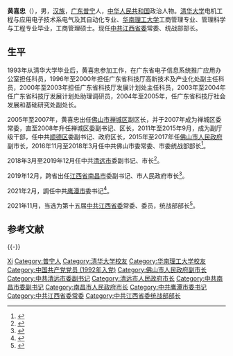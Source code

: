 {{Infobox person
|name=黄喜忠
|birth_date={{birth year and age|1969|11}}
|ancestor=[[广东省|广东]][[普宁市|普宁]]
|nationality={{PRC}}
|ethnicity=[[汉族|汉族]]
|gender=男
|party={{cpc}}（1992－）
}}

'''黄喜忠'''（{{bd|1969年|11月||catIdx=Huang黄}}），男，[[汉族|汉族]]，[[广东省|广东]][[普宁市|普宁]]人，[[中华人民共和国|中华人民共和国]]政治人物。[[清华大学|清华大学]]电机工程与应用电子技术系电气及其自动化专业、[[华南理工大学|华南理工大学]]工商管理专业、管理科学与工程专业毕业，工商管理硕士。现任[[中国共产党江西省委员会|中共江西省委]]常委、统战部部长。

== 生平 ==
1993年从清华大学毕业后，黄喜忠参加工作，在广东省电子信息系统推广应用办公室担任科员，1996年至2000年担任广东省科技厅高新技术及产业化处副主任科员，2000年至2003年担任广东省科技厅发展计划处主任科员，2003年至2004年任广东省科技厅发展计划处助理调研员，2004年至2005年，任广东省科技厅社会发展和基础研究处副处长。

2005年至2007年，黄喜忠出任[[佛山市|佛山市]][[禅城区|禅城区]]副区长，并于2007年成为禅城区委常委，直至2008年升任禅城区委副书记、区长，2011年至2015年9月，成为副厅级干部，任中共[[顺德区|顺德区]]委副书记、政府区长，2015年至2017年任[[佛山市人民政府|佛山市人民政府]]副市长，2016年11月至2018年3月任中共佛山市委常委、市委统战部部长<ref>{{cite web|accessdate=2016-11-30|url=http://static.nfapp.southcn.com/content/201611/30/c198471.html?from=groupmessage&isappinstalled=0 |title= 佛山新一届市委常委领导班子出炉|publisher= 南方日报}}</ref>。

2018年3月至2019年12月任中共[[清远市|清远市]]委副书记、市长<ref>{{cite web|accessdate=2018-04-27|url=http://static.nfapp.southcn.com/content/201804/27/c1134734.html |title= 黄喜忠当选清远市市长（附简历）|publisher= 南方日报}}</ref>。

2019年12月，跨省出任[[江西省|江西省]][[南昌市|南昌市]]委副书记、市人民政府市长<ref>{{cite web|accessdate=2020-05-11|url=http://district.ce.cn/newarea/sddy/202005/11/t20200511_34877976.shtml|title=黄喜忠当选南昌市市长|publisher=经济日报-中国经济网|archive-date=2020-07-02|archive-url=https://web.archive.org/web/20200702030405/http://district.ce.cn/newarea/sddy/202005/11/t20200511_34877976.shtml|dead-url=no}}</ref>。

2021年2月，調任中共[[鹰潭市|鹰潭市]]委书记<ref>{{cite web|url=http://district.ce.cn/newarea/sddy/202102/06/t20210206_36297464.shtml|title=黄喜忠任鹰潭市委书记 郭安不再担任|publisher=中国经济网|accessdate=2021-02-06}}</ref>。

2021年11月，当选为第十五届[[中国共产党江西省委员会|中共江西省委]]常委、委员，统战部部长<ref>{{cite web |author1=中国经济网 |title=易炼红当选江西省委书记 任珠峰、张鸿星、鲍泽敏等5人新任省委常委 |url=http://district.ce.cn/newarea/sddy/202111/26/t20211126_37120377.shtml |website=中国经济网地方党政领导资料库 |accessdate=2021-11-26}}</ref>。

== 参考文献 ==
{{reflist}}

{{-}}
{{start box}}
{{s-ppo|cpc}}
{{s-before|[[陈兴超|陈兴超]]}}
{{s-title|[[中国共产党江西省委员会|中国共产党江西省委员会]]統一戰線工作部部长|2021年12月－}}
{{s-inc}}
{{s-before|[[郭安_(1962年)|郭安]]}}
{{s-title|[[中国共产党鹰潭市委员会|中国共产党鹰潭市委员会]]书记|2021年2月－2021年12月}}
{{s-after|[[许南吉|许南吉]]}}
{{s-before|[[马亮照|马亮照]]}}
{{s-title|[[中国共产党佛山市委员会|中国共产党佛山市委员会]]统一战线工作部部长|2016年11月－2018年3月}}
{{s-after|[[李政华|李政华]]}}
{{s-gov|prc}}
{{s-before|[[刘建洋|刘建洋]]}}
{{s-title|[[南昌市人民政府|南昌市人民政府]]市长|2019年12月－2021年2月}}
{{s-after|[[万广明|万广明]]}}
{{s-before|[[郭鋒_(1960年)|郭锋]]}}
{{s-title|[[清远市人民政府|清远市人民政府]]市长|2018年3月－2019年12月}}
{{s-after|[[马正勇|马正勇]]}}
{{s-before|[[梁维东|梁维东]]|rows=2}}
{{s-title|[[佛山市顺德区人民政府|佛山市顺德区人民政府]]区长|2011年4月－2015年9月}}
{{s-after|[[彭聪恩|彭聪恩]]}}
{{s-title|[[佛山市禅城区人民政府|佛山市禅城区人民政府]]区长|2008年8月－2011年4月}}
{{s-after|[[苏伟波|苏伟波]]}}
{{end box}}
{{江西省领导人}}

{{Authority control}}
{{DEFAULTSORT:Huang黄}}
[[Category:黄姓|Xi]]
[[Category:普宁人|Category:普宁人]]
[[Category:清华大学校友|Category:清华大学校友]]
[[Category:华南理工大学校友|Category:华南理工大学校友]]
[[Category:中国共产党党员_(1992年入党)|Category:中国共产党党员 (1992年入党)]]
[[Category:佛山市人民政府副市长|Category:佛山市人民政府副市长]]
[[Category:中共清远市委副书记|Category:中共清远市委副书记]]
[[Category:清远市人民政府市长|Category:清远市人民政府市长]]
[[Category:中共南昌市委副书记|Category:中共南昌市委副书记]]
[[Category:南昌市人民政府市长|Category:南昌市人民政府市长]]
[[Category:中共鹰潭市委书记|Category:中共鹰潭市委书记]]
[[Category:中共江西省委常委|Category:中共江西省委常委]]
[[Category:中共江西省委统战部部长|Category:中共江西省委统战部部长]]